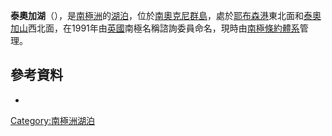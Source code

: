 {{coord|60|42|S|45|39|W|display=title}}

'''泰奧加湖'''（{{lang-en|Tioga Lake}}），是[[南極洲|南極洲]]的[[湖泊|湖泊]]，位於[[南奧克尼群島|南奧克尼群島]]，處於[[耶布森港|耶布森港]]東北面和[[泰奧加山|泰奧加山]]西北面，在1991年由[[英國|英國]]南極名稱諮詢委員命名，現時由[[南極條約體系|南極條約體系]]管理。

==參考資料==
* {{usgs-gazetteer}}

{{Antarctica-geo-stub}}
[[Category:南極洲湖泊|Category:南極洲湖泊]]